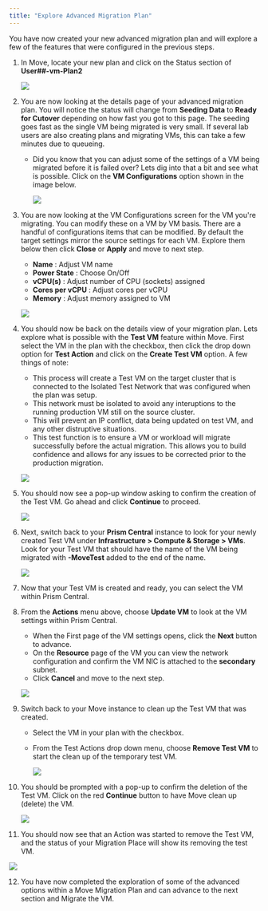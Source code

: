 ```yaml
---
title: "Explore Advanced Migration Plan"
---
```



You have now created your new advanced 
migration plan and will explore a few of the features that were configured in the previous steps.

1. In Move, locate your new plan and click on the Status section of **User##-vm-Plan2**

   ![](./img/exp1.png)

2. You are now looking at the details page of your advanced migration plan. You will notice the 
status will change from **Seeding Data** to **Ready for Cutover** depending on how fast you got to 
this page. The seeding goes fast as the single VM being migrated is very small. If several lab users 
are also creating plans and migrating VMs, this can take a few minutes due to queueing.

   - Did you know that you can adjust some of the settings of a VM being migrated before it is failed over? 
     Lets dig into that a bit and see what is possible. Click on the **VM Configurations** option shown 
     in the image below.

     ![](./img/exp2.png)
     
3. You are now looking at the VM Configurations screen for the VM you're migrating. You can modify 
these on a VM by VM basis. There are a handful of configurations items that can be modified. 
By default the target settings mirror the source settings for each VM. Explore them below then 
click **Close** or **Apply** and move to next step.

   - **Name** : Adjust VM name
   - **Power State** : Choose On/Off
   - **vCPU(s)** : Adjust number of CPU (sockets) assigned
   - **Cores per vCPU** : Adjust cores per vCPU
   - **Memory** : Adjust memory assigned to VM

   ![](./img/exp3.png)

4. You should now be back on the details view of your migration plan. Lets explore what is possible 
with the **Test VM** feature within Move. First select the VM in the plan with the checkbox, then 
click the drop down option for **Test Action** and click on the **Create Test VM** option. 
A few things of note:

   - This process will create a Test VM on the target cluster that is connected to the Isolated Test 
    Network that was configured when the plan was setup.
   - This network must be isolated to avoid any interuptions to the running production VM still 
    on the source cluster.
   - This will prevent an IP conflict, data being updated on test VM, and any other distruptive situations.
   - This test function is to ensure a VM or workload will migrate successfully before the actual migration. 
    This allows you to build confidence and allows for any issues to be corrected prior to the production 
    migration.

    ![](./img/exp4.png)

5. You should now see a pop-up window asking to confirm the creation of the Test VM. Go ahead and click 
**Continue** to proceed.

    ![](./img/exp5.png)

6. Next, switch back to your **Prism Central** instance to look for your newly created Test VM under 
**Infrastructure > Compute & Storage > VMs**. Look for your Test VM that should have the name of the VM being 
migrated with **-MoveTest** added to the end of the name.

    ![](./img/exp6.png)

7. Now that your Test VM is created and ready, you can select the VM within Prism Central.

8. From the **Actions** menu above, choose **Update VM** to look at the VM settings within Prism Central.

   - When the First page of the VM settings opens, click the **Next** button to advance.
   - On the **Resource** page of the VM you can view the network configuration and confirm the VM NIC is attached 
   to the **secondary** subnet.
   - Click **Cancel** and move to the next step.

   ![](./img/exp8.png)

9. Switch back to your Move instance to clean up the Test VM that was created.

   - Select the VM in your plan with the checkbox.
   - From the Test Actions drop down menu, choose **Remove Test VM** to start the clean up of the temporary test 
   VM.
     
     ![](./img/exp9.png)

10. You should be prompted with a pop-up to confirm the deletion of the Test VM. Click on the red **Continue** 
button to have Move clean up (delete) the VM.

    ![](./img/exp10.png)

11. You should now see that an Action was started to remove the Test VM, and the status of your Migration 
Place will show its removing the test VM.

   ![](./img/exp11.png)

12. You have now completed the exploration of some of the advanced options within a Move Migration Plan 
and can advance to the next section and Migrate the VM.